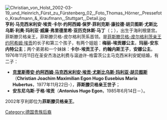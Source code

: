 {{blpunsourced|time=2015-04-12T02:45:06+00:00}}
[[File:Christian_von_Holst_2002-03-19_und_Heinrich_Fürst_zu_Fürstenberg_02,_Foto_Thomas_Hörner,_Pressefoto_Kraufmann_&_Kraufmann,_Stuttgart,_Detail.jpg|thumb]]
'''亨利·马克西米利安·埃贡·卡尔·约阿西姆·保罗·菲利克斯·康拉德·胡贝图斯·尤斯比乌斯·利奥·玛利亚·威廉·弗里德里希·亚历克休斯·马丁'''（{{lang-de|Heinrich Maximilian Egon Karl Joachim Paul Felix Konrad Hubertus Eusebius Leo Maria Wilhelm Friedrich Alexius Martin}}；{{bd|1950年|7月17日}}），出生于海利根堡宫。菲斯滕贝格亲王，菲斯滕贝格-皮尔格利茨系首领。是[[菲斯滕贝格统治者列表|菲斯滕贝格-皮尔格利茨亲王]][[约阿希姆·埃贡_(菲斯滕贝格)|约阿希姆·埃贡]]的长子和第三个孩子，有两个姐姐：'''梅丽-埃贡娜公主'''，'''玛丽-安东内特公主'''；两个弟弟和一个妹妹：'''卡尔-埃贡王子'''，'''约翰内斯王子'''，'''安娜公主'''。
1976年11月11日在圣安杰洛达利费与温迪许-格雷茨公主马克西米利安妮结婚，有二子：
*[[克里斯蒂安_(菲斯滕贝格)|'''克里斯蒂安·约阿西姆·马克西米利安·埃贡·尤斯比乌斯·玛利亚·胡贝图斯''']]（'''Christian Joachim Maximilian Egon Hugo Eusebius Maria Hubertus'''，1977年11月22日-），'''菲斯滕贝格亲王世子'''；
*'''安东尼乌斯·于格·埃贡'''（'''Antonius Hugo Egon'''，1985年6月14日－）。

2002年亨利即位为'''菲斯滕贝格亲王'''。

{{s-start}}
{{S-pre}}
{{S-bef|before=[[约阿希姆·埃贡_(菲斯滕贝格)|约阿希姆·埃贡]]}}
{{S-tul|title=[[菲斯滕贝格统治者列表|菲斯滕贝格-皮尔格利茨亲王]]|years=2002年－}}
{{s-inc|heir=[[克里斯蒂安_(菲斯滕贝格)|克里斯蒂安]]}}
{{End}}

[[Category:德国贵族后裔|Category:德国贵族后裔]]